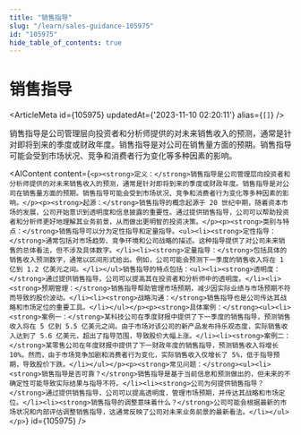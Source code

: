 ```yaml
---
title: "销售指导"
slug: "/learn/sales-guidance-105975"
id: "105975"
hide_table_of_contents: true
---
```



# 销售指导

<ArticleMeta id={105975} updatedAt={'2023-11-10 02:20:11'} alias={`[]`} />
<div className='border-solid border-b border-t-0 my-4 border-[var(--ifm-color-gray-300)]' />

销售指导是公司管理层向投资者和分析师提供的对未来销售收入的预测，通常是针对即将到来的季度或财政年度。销售指导是对公司在销售量方面的预期。销售指导可能会受到市场状况、竞争和消费者行为变化等多种因素的影响。

<AIContent content={`<p><strong>定义：</strong>销售指导是公司管理层向投资者和分析师提供的对未来销售收入的预测，通常是针对即将到来的季度或财政年度。销售指导是对公司在销售量方面的预期。销售指导可能会受到市场状况、竞争和消费者行为变化等多种因素的影响。</p><p><strong>起源：</strong>销售指导的概念起源于 20 世纪中期，随着资本市场的发展，公司开始意识到透明度和信息披露的重要性。通过提供销售指导，公司可以帮助投资者和分析师更好地理解其业务前景，从而做出更明智的投资决策。</p><p><strong>类别与特点：</strong>销售指导可以分为定性指导和定量指导。<ul><li><strong>定性指导：</strong>通常包括对市场趋势、竞争环境和公司战略的描述。这种指导提供了对公司未来销售的总体看法，但不涉及具体数字。</li><li><strong>定量指导：</strong>包括具体的销售收入预测数字，通常以区间形式给出。例如，公司可能会预测下一季度的销售收入将在 1 亿到 1.2 亿美元之间。</li></ul>销售指导的特点包括：<ul><li><strong>透明度：</strong>通过提供销售指导，公司可以提高其在投资者和分析师中的透明度。</li><li><strong>预期管理：</strong>销售指导帮助管理市场预期，减少因实际业绩与市场预期不符而导致的股价波动。</li><li><strong>战略沟通：</strong>销售指导也是公司传达其战略和市场定位的重要工具。</li></ul></p><p><strong>具体案例：</strong><ul><li><strong>案例一：</strong>某科技公司在季度财报中提供了下一季度的销售指导，预测销售收入将在 5 亿到 5.5 亿美元之间。由于市场对该公司的新产品发布持乐观态度，实际销售收入达到了 5.6 亿美元，超出了指导范围，导致股价大幅上涨。</li><li><strong>案例二：</strong>某零售公司在年度财报中提供了下一财政年度的销售指导，预测销售收入将增长 10%。然而，由于市场竞争加剧和消费者行为变化，实际销售收入仅增长了 5%，低于指导预期，导致股价下跌。</li></ul></p><p><strong>常见问题：</strong><ul><li><strong>销售指导是否可靠？</strong>销售指导是基于当前信息和预测做出的，但未来的不确定性可能导致实际结果与指导不符。</li><li><strong>公司为何提供销售指导？</strong>通过提供销售指导，公司可以提高透明度，管理市场预期，并传达其战略和市场定位。</li><li><strong>销售指导的调整意味着什么？</strong>公司可能会根据最新的市场状况和内部评估调整销售指导，这通常反映了公司对未来业务前景的最新看法。</li></ul></p>`} id={105975} />
